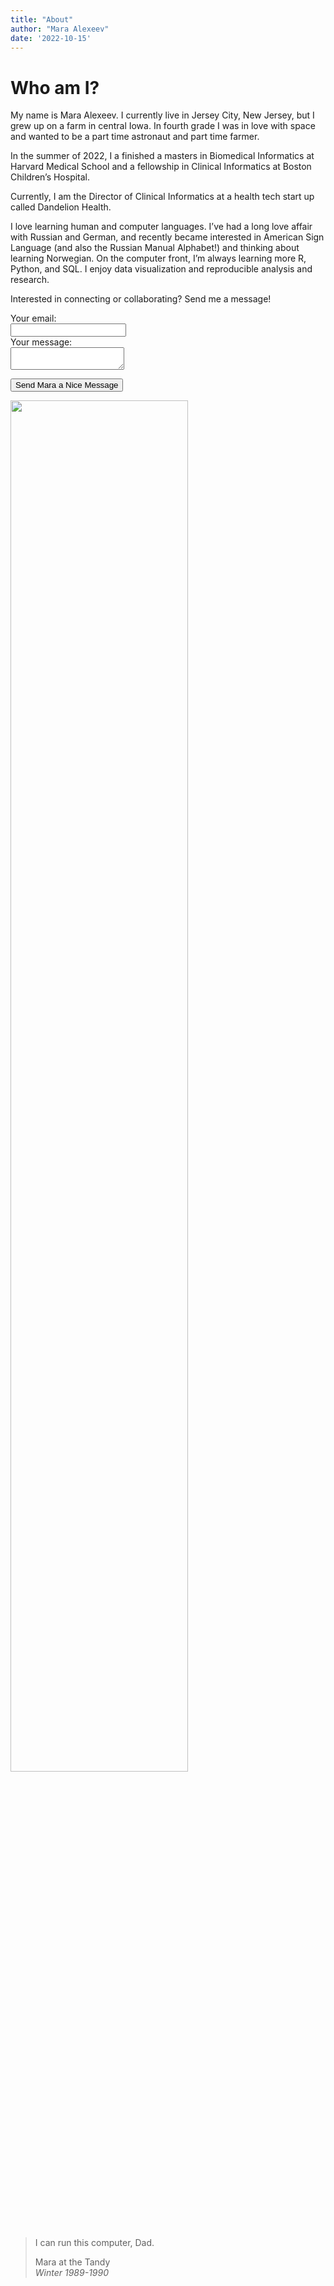 ```yaml
---
title: "About"
author: "Mara Alexeev"
date: '2022-10-15'
---
```


# Who am I?

My name is Mara Alexeev. I currently live in Jersey City, New Jersey, but I grew up on a farm in central Iowa. In fourth grade I was in love with space and wanted to be a part time astronaut and part time farmer.

In the summer of 2022, I a finished a masters in Biomedical Informatics at Harvard Medical School and a fellowship in Clinical Informatics at Boston Children's Hospital. 

Currently, I am the Director of Clinical Informatics at a health tech start up called Dandelion Health.

I love learning human and computer languages. I’ve had a long love affair with Russian and German, and recently became interested in American Sign Language (and also the Russian Manual Alphabet!) and thinking about learning Norwegian. On the computer front, I’m always learning more R, Python, and SQL. I enjoy data visualization and reproducible analysis and research.

Interested in connecting or collaborating? Send me a message!

<form
  action="https://formspree.io/f/meqpvabl"
  method="POST"
>
  <label>
    Your email:
    <br>
    <input type="text" name="_replyto">
  </label>
  <br>
  <label>
    Your message:
    <br>
    <textarea name="message"></textarea>
  </label>

  <button type="submit">Send Mara a Nice Message</button>
</form>

![](/./about_files/MaraAtTheTandy.jpg){width=75% height=75%}

>I can run this computer, Dad.
>
>Mara at the Tandy  
>*Winter 1989-1990*